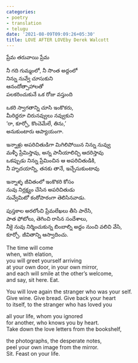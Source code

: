 ```yaml
---
categories:
- poetry
- translation
- telugu
date: '2021-08-09T09:09:26+05:30'
title: LOVE AFTER LOVEby Derek Walcott
---
```


ప్రేమ తరువాయి ప్రేమ

 నీ గది గుమ్మంలో, నీ సొంత అద్దంలో<br>
నిన్ను నువ్వే చూసుకుని<br>
ఆనందోత్సాహాలతో<br>
పలకరించుకునే ఒక రోజు వస్తుంది

 ఒకరి స్వాగతాన్ని చూసి ఇంకొకరు,<br>
మీరిద్దరూ చిరునవ్వులు నవ్వుకుని<br>
‘రా, కూర్చో, కొంచెమేలే, తిను,’<br>
అనుకుంటారు ఆప్యాయంగా.

 ఇన్నాళ్లు అపరిచితుడిగా మిగిలిపోయిన నిన్ను నువ్వు<br>
మళ్ళీ ప్రేమిస్తావు, అన్న పానీయాలిచ్చి ఆదరిస్తావు<br>
ఒకప్పుడు నిన్ను ప్రేమించిన ఆ అపరిచితుడికి,<br>
నీ హృదయాన్ని, తనకు తానే, ఇచ్చేసుకుంటావు

 ఇన్నాళ్ళ జీవితంలో ఇంకొకరి కోసం<br>
నువు నిర్లక్ష్యం చేసిన అపరిచితుడు<br>
నువ్వేమిటో కంఠోపాఠంగా తెలిసినవాడు.

 పుస్తకాల అరలోంచి ప్రేమలేఖలు తీసి పారేసి,<br>
పాత ఫోటోలు, తెగించి రాసిన సందేశాలు,<br>
నీకై నువు నిర్మించుకున్న బింబాల్ని అద్దం నుంచి వలిచి వేసి,<br>
కూర్చో. జీవితాన్ని ఆస్వాదించు.

 The time will come<br>
when, with elation,<br>
you will greet yourself arriving<br>
at your own door, in your own mirror,<br>
and each will smile at the other’s welcome,<br>
and say, sit here. Eat.

 You will love again the stranger who was your self.<br>
Give wine. Give bread. Give back your heart<br>
to itself, to the stranger who has loved you

 all your life, whom you ignored<br>
for another, who knows you by heart.<br>
Take down the love letters from the bookshelf,

 the photographs, the desperate notes,<br>
peel your own image from the mirror.<br>
Sit. Feast on your life.

<!--
post-778
https://venugvgk.wordpress.com/2021/08/09/love-after-loveby-derek-walcott/
-->
